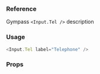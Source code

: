 ### Reference

Gympass `<Input.Tel />` description

### Usage

```javascript reactLive=true
<Input.Tel label="Telephone" />
```

### Props

<PropsTable component="Input" platform="web" />
